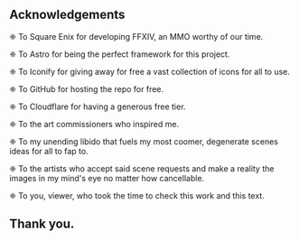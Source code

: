 
## Acknowledgements

❈ To Square Enix for developing <A h="https://www.finalfantasyxiv.com/">FFXIV</A>, an MMO worthy of our time.

❈ To <A h="https://astro.build/">Astro</A> for being the perfect framework for this project.

❈ To <A h="https://iconify.design/">Iconify</A> for giving away for free a vast collection of icons for all to use.

❈ To <A h="https://github.com/">GitHub</A> for hosting <A h="https://github.com/di-xiv/di-xiv.com">the repo</A> for free.

❈ To <A h="https://pages.cloudflare.com">Cloudflare</A> for having a generous free tier.

❈ To the art commissioners who inspired me.

❈ To my unending libido that fuels my most coomer, degenerate scenes ideas for all to fap to.

❈ To the artists who accept said scene requests and make a reality the images in my mind's eye no matter how cancellable.

❈ To you, viewer, who took the time to check this work and this text.

## Thank you.